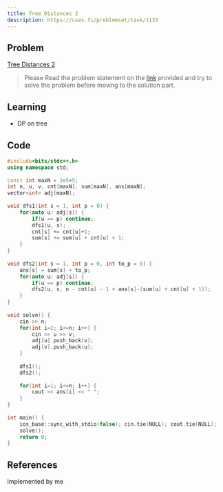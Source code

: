 ```yaml
---
title: Tree Distances 2
description: https://cses.fi/problemset/task/1133
---
```


## Problem

[Tree Distances 2](https://cses.fi/problemset/task/1133)

> Please Read the problem statement on the [link](https://cses.fi/problemset/task/1133) provided and try to solve the problem before
moving to the solution part.

## Learning

- DP on tree

## Code

```cpp lineNumbers=true
#include<bits/stdc++.h>
using namespace std;
 
const int maxN = 2e5+5;
int n, u, v, cnt[maxN], sum[maxN], ans[maxN];
vector<int> adj[maxN];
 
void dfs1(int s = 1, int p = 0) {
    for(auto u: adj[s]) {
        if(u == p) continue;
        dfs1(u, s);
        cnt[s] += cnt[u]+1;
        sum[s] += sum[u] + cnt[u] + 1;
    }
}
 
void dfs2(int s = 1, int p = 0, int to_p = 0) {
    ans[s] = sum[s] + to_p;
    for(auto u: adj[s]) {
        if(u == p) continue;
        dfs2(u, s, n - cnt[u] - 1 + ans[s]-(sum[u] + cnt[u] + 1));
    }
}
 
void solve() {
    cin >> n;
    for(int i=2; i<=n; i++) {
        cin >> u >> v;
        adj[u].push_back(v);
        adj[v].push_back(u);
    }
 
    dfs1();
    dfs2();
    
    for(int i=1; i<=n; i++) {
        cout << ans[i] << " ";
    }
}
 
int main() {
    ios_base::sync_with_stdio(false); cin.tie(NULL); cout.tie(NULL);
    solve();
    return 0;
}
```

## References

Implemented by me
